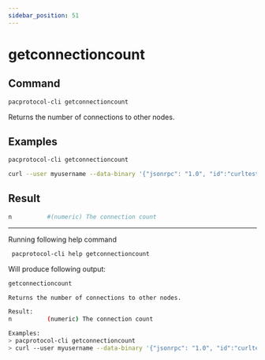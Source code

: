 ```yaml
---
sidebar_position: 51
---
```


# getconnectioncount
## Command

```bash
pacprotocol-cli getconnectioncount
```

Returns the number of connections to other nodes.



## Examples
```bash
pacprotocol-cli getconnectioncount 
```

```bash
curl --user myusername --data-binary '{"jsonrpc": "1.0", "id":"curltest", "method": "getconnectioncount", "params": [] }' -H 'content-type: text/plain;' http://127.0.0.1:1111/
```


## Result
```bash
n          #(numeric) The connection count
```


___

Running following help command
```bash
 pacprotocol-cli help getconnectioncount
```
Will produce following output:


```bash
getconnectioncount

Returns the number of connections to other nodes.

Result:
n          (numeric) The connection count

Examples:
> pacprotocol-cli getconnectioncount 
> curl --user myusername --data-binary '{"jsonrpc": "1.0", "id":"curltest", "method": "getconnectioncount", "params": [] }' -H 'content-type: text/plain;' http://127.0.0.1:1111/

```

